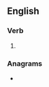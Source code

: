 ==English==

===Verb===
{{head|en|verb form}}

# {{present participle of|evert|lang=en|nocat=1}}

===Anagrams===
* {{anagrams|en|a=eeginrtv|reveting}}